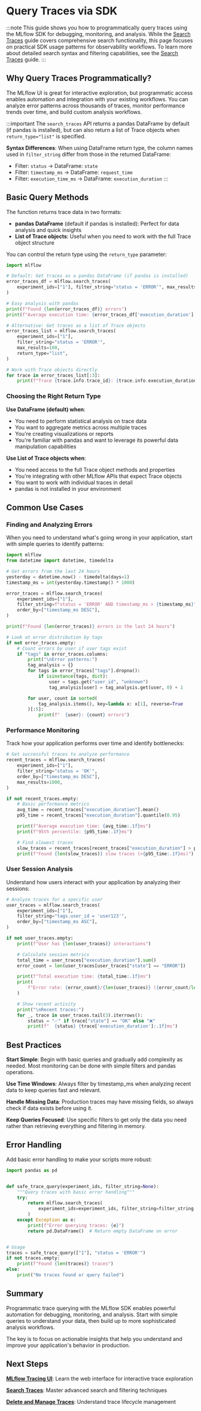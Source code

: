 
# Query Traces via SDK

:::note
This guide shows you how to programmatically query traces using the MLflow SDK for debugging, monitoring, and analysis. While the [Search Traces](/genai/tracing/search-traces) guide covers comprehensive search functionality, this page focuses on practical SDK usage patterns for observability workflows. To learn more about detailed search syntax and filtering capabilities, see the [Search Traces](/genai/tracing/search-traces) guide.
:::

## Why Query Traces Programmatically?

The MLflow UI is great for interactive exploration, but programmatic access enables automation and integration with your existing workflows. You can analyze error patterns across thousands of traces, monitor performance trends over time, and build custom analysis workflows.

:::important
The `search_traces` API returns a pandas DataFrame by default (if pandas is installed), but can also return a list of Trace objects when `return_type="list"` is specified.

**Syntax Differences**: When using DataFrame return type, the column names used in `filter_string` differ from those in the returned DataFrame:
- Filter: `status` → DataFrame: `state`
- Filter: `timestamp_ms` → DataFrame: `request_time`
- Filter: `execution_time_ms` → DataFrame: `execution_duration`
:::


## Basic Query Methods

The <APILink fn="mlflow.search_traces" /> function returns trace data in two formats:

- **pandas DataFrame** (default if pandas is installed): Perfect for data analysis and quick insights
- **List of Trace objects**: Useful when you need to work with the full Trace object structure

You can control the return type using the `return_type` parameter:

```python
import mlflow

# Default: Get traces as a pandas DataFrame (if pandas is installed)
error_traces_df = mlflow.search_traces(
    experiment_ids=["1"], filter_string="status = 'ERROR'", max_results=100
)

# Easy analysis with pandas
print(f"Found {len(error_traces_df)} errors")
print(f"Average execution time: {error_traces_df['execution_duration'].mean():.1f}ms")

# Alternative: Get traces as a list of Trace objects
error_traces_list = mlflow.search_traces(
    experiment_ids=["1"],
    filter_string="status = 'ERROR'",
    max_results=100,
    return_type="list",
)

# Work with Trace objects directly
for trace in error_traces_list[:3]:
    print(f"Trace {trace.info.trace_id}: {trace.info.execution_duration}ms")
```

### Choosing the Right Return Type

**Use DataFrame (default) when**:
- You need to perform statistical analysis on trace data
- You want to aggregate metrics across multiple traces
- You're creating visualizations or reports
- You're familiar with pandas and want to leverage its powerful data manipulation capabilities

**Use List of Trace objects when**:
- You need access to the full Trace object methods and properties
- You're integrating with other MLflow APIs that expect Trace objects
- You want to work with individual traces in detail
- pandas is not installed in your environment

## Common Use Cases

### Finding and Analyzing Errors

When you need to understand what's going wrong in your application, start with simple queries to identify patterns:

```python
import mlflow
from datetime import datetime, timedelta

# Get errors from the last 24 hours
yesterday = datetime.now() - timedelta(days=1)
timestamp_ms = int(yesterday.timestamp() * 1000)

error_traces = mlflow.search_traces(
    experiment_ids=["1"],
    filter_string=f"status = 'ERROR' AND timestamp_ms > {timestamp_ms}",
    order_by=["timestamp_ms DESC"],
)

print(f"Found {len(error_traces)} errors in the last 24 hours")

# Look at error distribution by tags
if not error_traces.empty:
    # Count errors by user if user tags exist
    if "tags" in error_traces.columns:
        print("\nError patterns:")
        tag_analysis = {}
        for tags in error_traces["tags"].dropna():
            if isinstance(tags, dict):
                user = tags.get("user_id", "unknown")
                tag_analysis[user] = tag_analysis.get(user, 0) + 1

        for user, count in sorted(
            tag_analysis.items(), key=lambda x: x[1], reverse=True
        )[:5]:
            print(f"  {user}: {count} errors")
```

### Performance Monitoring

Track how your application performs over time and identify bottlenecks:

```python
# Get successful traces to analyze performance
recent_traces = mlflow.search_traces(
    experiment_ids=["1"],
    filter_string="status = 'OK'",
    order_by=["timestamp_ms DESC"],
    max_results=1000,
)

if not recent_traces.empty:
    # Basic performance metrics
    avg_time = recent_traces["execution_duration"].mean()
    p95_time = recent_traces["execution_duration"].quantile(0.95)

    print(f"Average execution time: {avg_time:.1f}ms")
    print(f"95th percentile: {p95_time:.1f}ms")

    # Find slowest traces
    slow_traces = recent_traces[recent_traces["execution_duration"] > p95_time]
    print(f"Found {len(slow_traces)} slow traces (>{p95_time:.1f}ms)")
```

### User Session Analysis

Understand how users interact with your application by analyzing their sessions:

```python
# Analyze traces for a specific user
user_traces = mlflow.search_traces(
    experiment_ids=["1"],
    filter_string="tags.user_id = 'user123'",
    order_by=["timestamp_ms ASC"],
)

if not user_traces.empty:
    print(f"User has {len(user_traces)} interactions")

    # Calculate session metrics
    total_time = user_traces["execution_duration"].sum()
    error_count = len(user_traces[user_traces["state"] == "ERROR"])

    print(f"Total execution time: {total_time:.1f}ms")
    print(
        f"Error rate: {error_count}/{len(user_traces)} ({error_count/len(user_traces)*100:.1f}%)"
    )

    # Show recent activity
    print("\nRecent traces:")
    for _, trace in user_traces.tail(3).iterrows():
        status = "✅" if trace["state"] == "OK" else "❌"
        print(f"  {status} {trace['execution_duration']:.1f}ms")
```



## Best Practices

**Start Simple**: Begin with basic queries and gradually add complexity as needed. Most monitoring can be done with simple filters and pandas operations.

**Use Time Windows**: Always filter by timestamp_ms when analyzing recent data to keep queries fast and relevant.

**Handle Missing Data**: Production traces may have missing fields, so always check if data exists before using it.

**Keep Queries Focused**: Use specific filters to get only the data you need rather than retrieving everything and filtering in memory.

## Error Handling

Add basic error handling to make your scripts more robust:

```python
import pandas as pd


def safe_trace_query(experiment_ids, filter_string=None):
    """Query traces with basic error handling"""
    try:
        return mlflow.search_traces(
            experiment_ids=experiment_ids, filter_string=filter_string
        )
    except Exception as e:
        print(f"Error querying traces: {e}")
        return pd.DataFrame()  # Return empty DataFrame on error


# Usage
traces = safe_trace_query(["1"], "status = 'ERROR'")
if not traces.empty:
    print(f"Found {len(traces)} traces")
else:
    print("No traces found or query failed")
```

## Summary

Programmatic trace querying with the MLflow SDK enables powerful automation for debugging, monitoring, and analysis. Start with simple queries to understand your data, then build up to more sophisticated analysis workflows.

The key is to focus on actionable insights that help you understand and improve your application's behavior in production.

## Next Steps

**[MLflow Tracing UI](/genai/tracing/observe-with-traces/ui)**: Learn the web interface for interactive trace exploration

**[Search Traces](/genai/tracing/search-traces)**: Master advanced search and filtering techniques

**[Delete and Manage Traces](/genai/tracing/observe-with-traces/delete-traces)**: Understand trace lifecycle management

